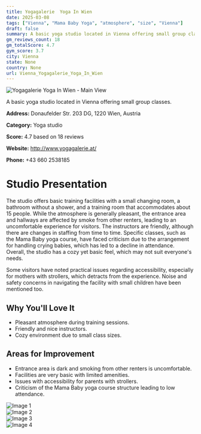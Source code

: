 ```yaml
---
title: Yogagalerie  Yoga In Wien
date: 2025-03-08
tags: ["Vienna", "Mama Baby Yoga", "atmosphere", "size", "Vienna"]  
draft: false
summary: A basic yoga studio located in Vienna offering small group classes.
gm_reviews_count: 18
gm_totalScore: 4.7
gym_score: 3.7
city: Vienna
state: None
country: None
url: Vienna_Yogagalerie_Yoga_In_Wien
---
```


<div className="aspect-[16/9] relative my-8">
  <img 
    src="https://lh5.googleusercontent.com/p/AF1QipOvK8TvtfLvg2anKwAwfA0lhf1zPlXgc56FnhHR=w1920-h1080-k-no"
    alt="Yogagalerie  Yoga In Wien - Main View"
    className="object-cover absolute inset-0 w-full h-full rounded-lg"
  />
</div>

A basic yoga studio located in Vienna offering small group classes.

**Address:** Donaufelder Str. 203 DG, 1220 Wien, Austria

**Category:** Yoga studio

**Score:** 4.7 based on 18 reviews

**Website:** http://www.yogagalerie.at/

**Phone:** +43 660 2538185

# Studio Presentation

The studio offers basic training facilities with a small changing room, a bathroom without a shower, and a training room that accommodates about 15 people. While the atmosphere is generally pleasant, the entrance area and hallways are affected by smoke from other renters, leading to an uncomfortable experience for visitors. The instructors are friendly, although there are changes in staffing from time to time. Specific classes, such as the Mama Baby yoga course, have faced criticism due to the arrangement for handling crying babies, which has led to a decline in attendance. Overall, the studio has a cozy yet basic feel, which may not suit everyone's needs.

Some visitors have noted practical issues regarding accessibility, especially for mothers with strollers, which detracts from the experience. Noise and safety concerns in navigating the facility with small children have been mentioned too.

## Why You'll Love It

- Pleasant atmosphere during training sessions.
- Friendly and nice instructors.
- Cozy environment due to small class sizes.

## Areas for Improvement

- Entrance area is dark and smoking from other renters is uncomfortable.
- Facilities are very basic with limited amenities.
- Issues with accessibility for parents with strollers.
- Criticism of the Mama Baby yoga course structure leading to low attendance.

<div className="grid grid-cols-1 xl:grid-cols-2 gap-4 my-8">
<div className="aspect-[4/3] relative"><img src="https://lh5.googleusercontent.com/p/AF1QipMM55vW0ozrDfZdZEzS3bz1hCzZ4r4JVN5--q8u=w1920-h1080-k-no" alt="Image 1" className="object-cover absolute inset-0 w-full h-full rounded-lg" /></div>
<div className="aspect-[4/3] relative"><img src="https://lh5.googleusercontent.com/p/AF1QipN_Ygg9kGPTvWf-kpxsb9UAudUFQaK5G_L3ossm=w1920-h1080-k-no" alt="Image 2" className="object-cover absolute inset-0 w-full h-full rounded-lg" /></div>
<div className="aspect-[4/3] relative"><img src="https://streetviewpixels-pa.googleapis.com/v1/thumbnail?panoid=8a5tWESjlAxpD01mcgRTiQ&cb_client=maps_sv.tactile.gps&w=203&h=100&yaw=23.83935&pitch=0&thumbfov=100" alt="Image 3" className="object-cover absolute inset-0 w-full h-full rounded-lg" /></div>
<div className="aspect-[4/3] relative"><img src="https://lh5.googleusercontent.com/p/AF1QipOvK8TvtfLvg2anKwAwfA0lhf1zPlXgc56FnhHR=w1920-h1080-k-no" alt="Image 4" className="object-cover absolute inset-0 w-full h-full rounded-lg" /></div>
</div>